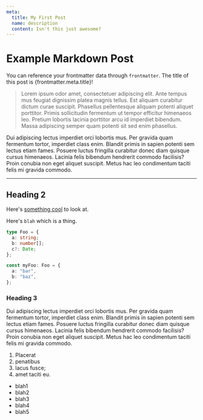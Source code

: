 ```yaml
---
meta:
  title: My First Post
  name: description
  content: Isn't this just awesome?
---
```


# Example Markdown Post

You can reference your frontmatter data through `frontmatter`. The title of this post is {frontmatter.meta.title}!

> Lorem ipsum odor amet, consectetuer adipiscing elit. Ante tempus mus feugiat dignissim platea magnis tellus. Est aliquam curabitur dictum curae suscipit. Phasellus pellentesque aliquam potenti aliquet porttitor. Primis sollicitudin fermentum ut tempor efficitur himenaeos leo. Pretium lobortis lacinia porttitor arcu id imperdiet bibendum. Massa adipiscing semper quam potenti sit sed enim phasellus.

Dui adipiscing lectus imperdiet orci lobortis mus. Per gravida quam fermentum tortor, imperdiet class enim. Blandit primis in sapien potenti sem lectus etiam fames. Posuere luctus fringilla curabitur donec diam quisque cursus himenaeos. Lacinia felis bibendum hendrerit commodo facilisis? Proin conubia non eget aliquet suscipit. Metus hac leo condimentum taciti felis mi gravida commodo.

---

## Heading 2

Here's [something cool](https://google.com) to look at.

Here's `blah` which is a thing.

```ts
type Foo = {
  a: string;
  b: number[];
  c?: Date;
};

const myFoo: Foo = {
  a: "bar",
  b: "baz",
};
```

### Heading 3

Dui adipiscing lectus imperdiet orci lobortis mus. Per gravida quam fermentum tortor, imperdiet class enim. Blandit primis in sapien potenti sem lectus etiam fames. Posuere luctus fringilla curabitur donec diam quisque cursus himenaeos. Lacinia felis bibendum hendrerit commodo facilisis? Proin conubia non eget aliquet suscipit. Metus hac leo condimentum taciti felis mi gravida commodo.

1. Placerat
1. penatibus
1. lacus fusce;
1. amet taciti eu.

- blah1
- blah2
- blah3
- blah4
- blah5

